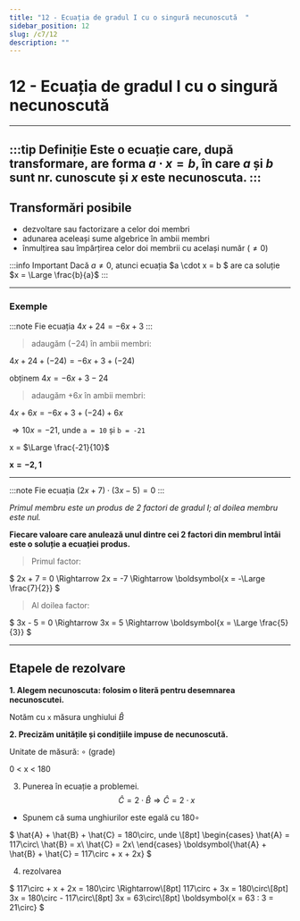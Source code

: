 ```yaml
---
title: "12 - Ecuația de gradul I cu o singură necunoscută  "
sidebar_position: 12
slug: /c7/12
description: ""
---
```


# 12 - Ecuația de gradul I cu o singură necunoscută  

---
:::tip Definiție
Este o ecuație care, după transformare, are forma $a \cdot x = b$, în care $a$ și $b$ sunt nr. cunoscute și $x$ este necunoscuta.
:::
---

## Transformări posibile

- dezvoltare sau factorizare a celor doi membri  
- adunarea aceleași sume algebrice în ambii membri  
- înmulțirea sau împărțirea celor doi membrii cu același număr ($\ne 0$)

:::info Important
Dacă $a \ne 0$, atunci ecuația $a \cdot x = b $ are ca soluție $x = \Large \frac{b}{a}$
:::

---
### Exemple

:::note 
Fie ecuația $4x+24=-6x+3$
:::

>adaugăm $(-24)$ în ambii membri:

$4x + 24 + (-24) = -6x + 3 + (-24)$

obținem $4x = -6x + 3 - 24$

>adaugăm $+6x$ în ambii membri:

$4x + 6x = -6x + 3 + (-24) + 6x$

$\Rightarrow 10x = -21$, unde `a = 10` și `b = -21`

x = $\Large \frac{-21}{10}$

$\boldsymbol{x = -2,1}$

---

:::note 
Fie ecuația $(2x+7)\cdot (3x-5) = 0$
:::

*Primul membru este un produs de 2 factori de gradul I; al doilea membru este nul.*

**Fiecare valoare care anulează unul dintre cei 2 factori din membrul întâi este o soluție a ecuației produs.**

>Primul factor:

$
  2x + 7 = 0 \Rightarrow 2x = -7 \Rightarrow \boldsymbol{x = -\Large \frac{7}{2}}
$

>Al doilea factor:

$
  3x - 5 = 0 \Rightarrow 3x = 5 \Rightarrow \boldsymbol{x = \Large \frac{5}{3}}
$

---

## Etapele de rezolvare

**1. Alegem necunoscuta: folosim o literă pentru desemnarea necunoscutei.**

Notăm cu `x` măsura unghiului $\hat{B}$

**2. Precizăm unitățile și condițiile impuse de necunoscută.**

Unitate de măsură: $\circ$ (grade)

0 < x < 180

3. Punerea în ecuație a problemei.
$$ 
\hat{C} = 2 \cdot \hat{B} \Rightarrow 
\hat{C} = 2 \cdot x
$$
- Spunem că suma unghiurilor este egală cu $180\circ$

$
\hat{A} + \hat{B} + \hat{C} = 180\circ, unde \\[8pt]
\begin{cases}
\hat{A} = 117\circ\\
\hat{B} = x\\
\hat{C} = 2x\\
\end{cases}
\boldsymbol{\hat{A} + \hat{B} + \hat{C} = 117\circ + x + 2x}
$

4. rezolvarea 

$
117\circ + x + 2x = 180\circ \Rightarrow\\[8pt]
117\circ + 3x = 180\circ\\[8pt]
3x = 180\circ - 117\circ\\[8pt]
3x = 63\circ\\[8pt]
\boldsymbol{x = 63 : 3 = 21\circ}
$

